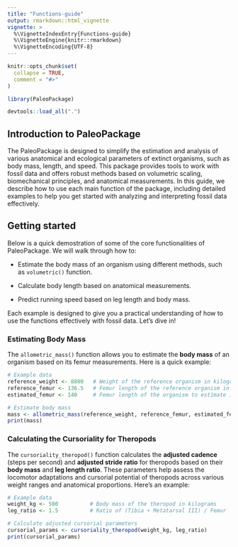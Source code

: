 ```yaml
---
title: "Functions-guide"
output: rmarkdown::html_vignette
vignette: >
  %\VignetteIndexEntry{Functions-guide}
  %\VignetteEngine{knitr::rmarkdown}
  %\VignetteEncoding{UTF-8}
---
```


```r
knitr::opts_chunk$set(
  collapse = TRUE,
  comment = "#>"
)
```

```r
library(PaleoPackage)
```

```r
devtools::load_all(".")
```

## Introduction to PaleoPackage

The PaleoPackage is designed to simplify the estimation and analysis of various anatomical and ecological parameters of extinct organisms, such as body mass, length, and speed. This package provides tools to work with fossil data and offers robust methods based on volumetric scaling, biomechanical principles, and anatomical measurements.
In this guide, we describe how to use each main function of the package, including detailed examples to help you get started with analyzing and interpreting fossil data effectively.

## Getting started 

Below is a quick demostration of some of the core functionalities of PaleoPackage. We will walk through how to:

- Estimate the body mass of an organism using different methods, such as `volumetric()` function.

- Calculate body length based on anatomical measurements.

- Predict running speed based on leg length and body mass.

Each example is designed to give you a practical understanding of how to use the functions effectively with fossil data. Let's dive in!

### Estimating Body Mass

The `allometric_mass()` function allows you to estimate the **body mass** of an organism based on its femur measurements. Here is a quick example:

```r
# Example data
reference_weight <- 8800   # Weight of the reference organism in kilograms
reference_femur <- 136.5   # Femur length of the reference organism in centimeters
estimated_femur <- 140     # Femur length of the organism to estimate in centimeters

# Estimate body mass
mass <- allometric_mass(reference_weight, reference_femur, estimated_femur)
print(mass)
```

### Calculating the Cursoriality for Theropods 

The `cursoriality_theropod()` function calculates the **adjusted cadence** (steps per second) and **adjusted stride ratio** for theropods based on their **body mass** and **leg length ratio**. These parameters help assess the locomotor adaptations and cursorial potential of theropods across various weight ranges and anatomical proportions. Here's an example:

```r
# Example data
weight_kg <- 500          # Body mass of the theropod in kilograms
leg_ratio <- 1.5          # Ratio of (Tibia + Metatarsal III) / Femur

# Calculate adjusted cursorial parameters
cursorial_params <- cursoriality_theropod(weight_kg, leg_ratio)
print(cursorial_params)
```



